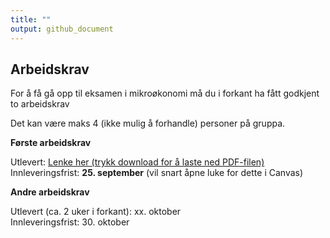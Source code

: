 ```yaml
---
title: ""
output: github_document
---
```


## Arbeidskrav 

For å få gå opp til eksamen i mikroøkonomi må du i forkant ha fått godkjent to arbeidskrav

Det kan være maks 4 (ikke mulig å forhandle) personer på gruppa.

**Første arbeidskrav**

Utlevert: [Lenke her (trykk download for å laste ned PDF-filen)](https://github.com/joernih/BOEA203Mikrooekonomi/blob/main/inst/arbeidskrav/Arbeidskrav%201.pdf)
<br>
Innleveringsfrist: **25. september** (vil snart åpne luke for dette i Canvas)

**Andre arbeidskrav**

Utlevert (ca. 2 uker i forkant): xx. oktober
<br>
Innleveringsfrist: 30. oktober

